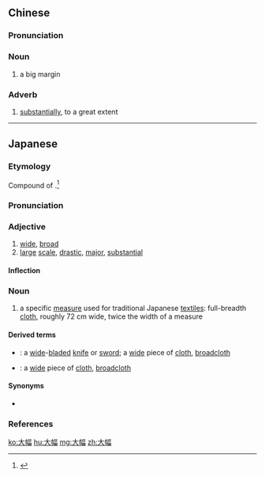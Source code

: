 ==Chinese==
{{zh-forms}}

===Pronunciation===
{{zh-pron
|m=dàfú
|c=daai6 fuk1
|mn=tāi-hok/tōa-pak
|cat=n,adv
}}

===Noun===
{{zh-noun}}

# a big margin

===Adverb===
{{zh-adv}}

# [[substantially]], to a great extent

----

==Japanese==
{{ja-kanjitab|おお|はば|yomi=kun}}

===Etymology===
Compound of {{compound|lang=ja|sort=おおはば|大|tr1=ō|t1=large, big, great|幅|tr2=haba|t2=width, breadth}}.<ref name="KDJ">{{R:Kokugo Dai Jiten}}</ref>

===Pronunciation===
{{ja-pron|おおはば|acc=h|y=k|acc_ref=DJR}}

===Adjective===
{{ja-adj|infl=な|おおはば|hhira=おほはば}}

# [[wide]], [[broad]] {{qualifier|especially more so than normal}}
# [[large]] [[scale]], [[drastic]], [[major]], [[substantial]]
#: {{ja-usex|給料の'''大幅'''な引き上げ|きゅうりょう の '''おおはば''' な ひきあげ|a '''major''' / '''steep''' hike in salary}}
#: {{ja-usex|'''大幅'''な人員削減|'''おおはば''' な じんいん さくげん|a '''drastic''' reduction in headcount}}

====Inflection====
{{ja-na|おおはば}}

===Noun===
{{ja-noun|おおはば|hhira=おほはば}}

# a specific [[measure]] used for traditional Japanese [[textile]]s: full-breadth [[cloth]], roughly 72 cm wide, twice the width of a {{m|ja|小幅|tr=kohaba}} measure

====Derived terms====
{{der-top}}
* {{ja-l|大幅物|おおはばもの|ōhabamono}}: a [[wide]]-[[blade]]d [[knife]] or [[sword]]; a [[wide]] piece of [[cloth]], [[broadcloth]]
* {{ja-l|大幅布|おおはばぬの|ōhabanuno}}: a [[wide]] piece of [[cloth]], [[broadcloth]]
{{der-bottom}}

====Synonyms====
* {{sense|textile measure}} {{ja-l|広幅|ひろはば|hirohaba}}

===References===
<references/>

[[ko:大幅]]
[[hu:大幅]]
[[mg:大幅]]
[[zh:大幅]]